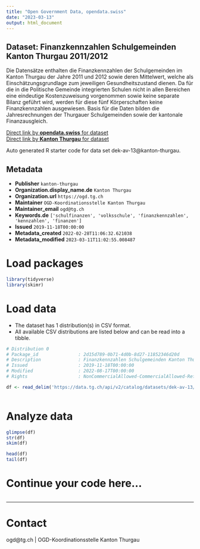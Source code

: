 ```yaml
---
title: "Open Government Data, opendata.swiss"
date: "2023-03-13"
output: html_document
---
```


## Dataset: Finanzkennzahlen Schulgemeinden Kanton Thurgau 2011/2012

Die Datensätze enthalten die Finanzkennzahlen der Schulgemeinden im Kanton Thurgau der Jahre 2011 und 2012 sowie deren Mittelwert, welche als Einschätzungsgrundlage zum jeweiligen Gesundheitszustand dienen. Da für die in die Politische Gemeinde integrierten Schulen nicht in allen Bereichen eine eindeutige Kostenzuweisung vorgenommen sowie keine separate Bilanz geführt wird, werden für diese fünf Körperschaften keine Finanzkennzahlen ausgewiesen. Basis für die Daten bilden die Jahresrechnungen der Thurgauer Schulgemeinden sowie der kantonale Finanzausgleich.

[Direct link by **opendata.swiss** for dataset](https://opendata.swiss/de/dataset/finanzkennzahlen-schulgemeinden-kanton-thurgau-2011-2012)<br>
[Direct link by **Kanton Thurgau** for dataset](https://data.tg.ch/explore/dataset/dek-av-13/)

Auto generated R starter code for data set dek-av-13@kanton-thurgau.

## Metadata

- **Publisher** `kanton-thurgau`
- **Organization.display_name.de** `Kanton Thurgau`
- **Organization.url** `https://ogd.tg.ch`
- **Maintainer** `OGD-Koordinationsstelle Kanton Thurgau`
- **Maintainer_email** `ogd@tg.ch`
- **Keywords.de** `['schulfinanzen', 'volksschule', 'finanzkennzahlen', 'kennzahlen', 'finanzen']`
- **Issued** `2019-11-18T00:00:00`
- **Metadata_created** `2022-02-28T11:06:32.621038`
- **Metadata_modified** `2023-03-11T11:02:55.008487`


# Load packages

```r

library(tidyverse)
library(skimr)

```

# Load data

-   The dataset has 1 distribution(s) in CSV format.
-   All available CSV distributions are listed below and can be read into a tibble.

```r

# Distribution 0
# Package_id               : 2d15d789-0b71-4d0b-8d27-11852346d20d
# Description              : Finanzkennzahlen Schulgemeinden Kanton Thurgau 2011/2012 (csv)
# Issued                   : 2019-11-18T00:00:00
# Modified                 : 2022-08-17T00:00:00
# Rights                   : NonCommercialAllowed-CommercialAllowed-ReferenceRequired

df <- read_delim('https://data.tg.ch/api/v2/catalog/datasets/dek-av-13/exports/csv')



```

# Analyze data

```r

glimpse(df)
str(df)
skim(df)

head(df)
tail(df)

```

# Continue your code here...

```r

```

------------------------------------------------------------------------

# Contact

ogd@tg.ch | OGD-Koordinationsstelle Kanton Thurgau
